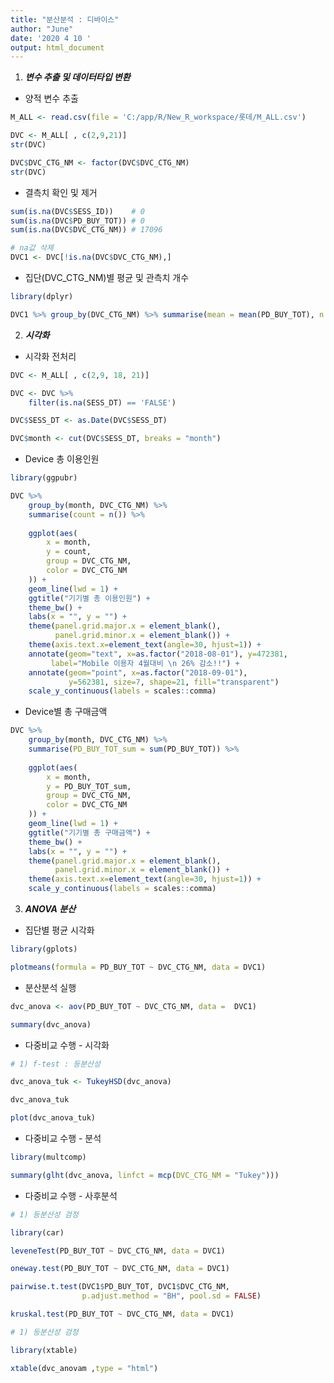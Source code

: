 ---
title: "분산분석 : 디바이스"
author: "June"
date: '2020 4 10 '
output: html_document
---


(@) ***변수 추출 및 데이터타입 변환***

+ 양적 변수 추출

```{r code1, include=TRUE, echo=TRUE, message=FALSE, warning=FALSE}

M_ALL <- read.csv(file = 'C:/app/R/New_R_workspace/롯데/M_ALL.csv')

DVC <- M_ALL[ , c(2,9,21)]
str(DVC)

DVC$DVC_CTG_NM <- factor(DVC$DVC_CTG_NM)
str(DVC)

```

+ 결측치 확인 및 제거

```{r code2, include=TRUE, echo=TRUE, message=FALSE, warning=FALSE}

sum(is.na(DVC$SESS_ID))    # 0
sum(is.na(DVC$PD_BUY_TOT)) # 0
sum(is.na(DVC$DVC_CTG_NM)) # 17096

# na값 삭제
DVC1 <- DVC[!is.na(DVC$DVC_CTG_NM),]  

```

+ 집단(DVC_CTG_NM)별 평균 및 관측치 개수

```{r code3, include=TRUE, echo=TRUE, message=FALSE, warning=FALSE}

library(dplyr)

DVC1 %>% group_by(DVC_CTG_NM) %>% summarise(mean = mean(PD_BUY_TOT), n = n())

```


(@) ***시각화***

+ 시각화 전처리

```{r code4, echo=TRUE, message=FALSE, warning=FALSE}

DVC <- M_ALL[ , c(2,9, 18, 21)]

DVC <- DVC %>%
    filter(is.na(SESS_DT) == 'FALSE')

DVC$SESS_DT <- as.Date(DVC$SESS_DT)

DVC$month <- cut(DVC$SESS_DT, breaks = "month")

```

+ Device 총 이용인원

```{r code5, echo=TRUE, message=FALSE, warning=FALSE}
library(ggpubr)

DVC %>%
    group_by(month, DVC_CTG_NM) %>%
    summarise(count = n()) %>%
    
    ggplot(aes(
        x = month,
        y = count,
        group = DVC_CTG_NM,
        color = DVC_CTG_NM
    )) +
    geom_line(lwd = 1) +
    ggtitle("기기별 총 이용인원") +
    theme_bw() +
    labs(x = "", y = "") +
    theme(panel.grid.major.x = element_blank(),
          panel.grid.minor.x = element_blank()) +
    theme(axis.text.x=element_text(angle=30, hjust=1)) +
    annotate(geom="text", x=as.factor("2018-08-01"), y=472381, 
         label="Mobile 이용자 4월대비 \n 26% 감소!!") +
    annotate(geom="point", x=as.factor("2018-09-01"), 
             y=562381, size=7, shape=21, fill="transparent")
    scale_y_continuous(labels = scales::comma)

```

+ Device별 총 구매금액

```{r code6, echo=TRUE, message=FALSE, warning=FALSE}

DVC %>%
    group_by(month, DVC_CTG_NM) %>%
    summarise(PD_BUY_TOT_sum = sum(PD_BUY_TOT)) %>%
    
    ggplot(aes(
        x = month,
        y = PD_BUY_TOT_sum,
        group = DVC_CTG_NM,
        color = DVC_CTG_NM
    )) +
    geom_line(lwd = 1) +
    ggtitle("기기별 총 구매금액") +
    theme_bw() +
    labs(x = "", y = "") +
    theme(panel.grid.major.x = element_blank(),
          panel.grid.minor.x = element_blank()) +
    theme(axis.text.x=element_text(angle=30, hjust=1)) +
    scale_y_continuous(labels = scales::comma)

```


(@) ***ANOVA 분산***

+ 집단별 평균 시각화

```{r code7, include=TRUE, echo=TRUE, message=FALSE, warning=FALSE}

library(gplots)

plotmeans(formula = PD_BUY_TOT ~ DVC_CTG_NM, data = DVC1)

```

+ 분산분석 실행

```{r code8, include=TRUE, echo=TRUE, message=FALSE, warning=FALSE}

dvc_anova <- aov(PD_BUY_TOT ~ DVC_CTG_NM, data =  DVC1)

summary(dvc_anova)

```

+ 다중비교 수행 - 시각화

```{r code9, include=TRUE, echo=TRUE, message=FALSE, warning=FALSE}

# 1) f-test : 등분산성

dvc_anova_tuk <- TukeyHSD(dvc_anova)

dvc_anova_tuk

plot(dvc_anova_tuk)

```

+ 다중비교 수행 - 분석

```{r code10, include=TRUE, echo=TRUE, message=FALSE, warning=FALSE}

library(multcomp)

summary(glht(dvc_anova, linfct = mcp(DVC_CTG_NM = "Tukey")))

```

+ 다중비교 수행 - 사후분석

```{r code11, include=TRUE, echo=TRUE, message=FALSE, warning=FALSE}

# 1) 등분산성 검정

library(car)

leveneTest(PD_BUY_TOT ~ DVC_CTG_NM, data = DVC1)

oneway.test(PD_BUY_TOT ~ DVC_CTG_NM, data = DVC1)

pairwise.t.test(DVC1$PD_BUY_TOT, DVC1$DVC_CTG_NM,
                p.adjust.method = "BH", pool.sd = FALSE)

kruskal.test(PD_BUY_TOT ~ DVC_CTG_NM, data = DVC1)

```

```{r code12, result = 'asis',include=TRUE, echo=TRUE, message=FALSE, warning=FALSE}

# 1) 등분산성 검정

library(xtable)

xtable(dvc_anovam ,type = "html")

```









